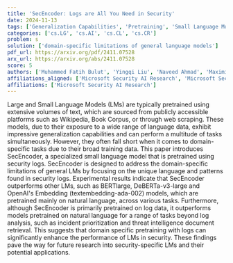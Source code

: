 ```yaml
---
title: 'SecEncoder: Logs are All You Need in Security'
date: 2024-11-13
tags: ['Generalization Capabilities', 'Pretraining', 'Small Language Models', 'Large Language Models', 'Threat Intelligence Document Retrieval', 'Security Logs', 'Domain-Specific Tasks', 'Incident Prioritization']
categories: ['cs.LG', 'cs.AI', 'cs.CL', 'cs.CR']
problem: s
solution: ['domain-specific limitations of general language models']
pdf_url: https://arxiv.org/pdf/2411.07528
arx_url: https://arxiv.org/abs/2411.07528
score: 5
authors: ['Muhammed Fatih Bulut', 'Yingqi Liu', 'Naveed Ahmad', 'Maximilian Turner', 'Sami Ait Ouahmane', 'Cameron Andrews', 'Lloyd Greenwald']
affiliations_aligned: ['Microsoft Security AI Research', 'Microsoft Security AI Research', 'Microsoft Security AI Research', 'Microsoft Security AI Research', 'Microsoft Security AI Research', 'Microsoft Security AI Research', 'Microsoft Security AI Research']
affiliations: ['Microsoft Security AI Research']
---
```



Large and Small Language Models (LMs) are typically pretrained using extensive volumes of text, which are sourced from publicly accessible platforms such as Wikipedia, Book Corpus, or through web scraping. These models, due to their exposure to a wide range of language data, exhibit impressive generalization capabilities and can perform a multitude of tasks simultaneously. However, they often fall short when it comes to domain-specific tasks due to their broad training data. This paper introduces SecEncoder, a specialized small language model that is pretrained using security logs. SecEncoder is designed to address the domain-specific limitations of general LMs by focusing on the unique language and patterns found in security logs. Experimental results indicate that SecEncoder outperforms other LMs, such as BERTlarge, DeBERTa-v3-large and OpenAI's Embedding (textembedding-ada-002) models, which are pretrained mainly on natural language, across various tasks. Furthermore, although SecEncoder is primarily pretrained on log data, it outperforms models pretrained on natural language for a range of tasks beyond log analysis, such as incident prioritization and threat intelligence document retrieval. This suggests that domain specific pretraining with logs can significantly enhance the performance of LMs in security. These findings pave the way for future research into security-specific LMs and their potential applications.